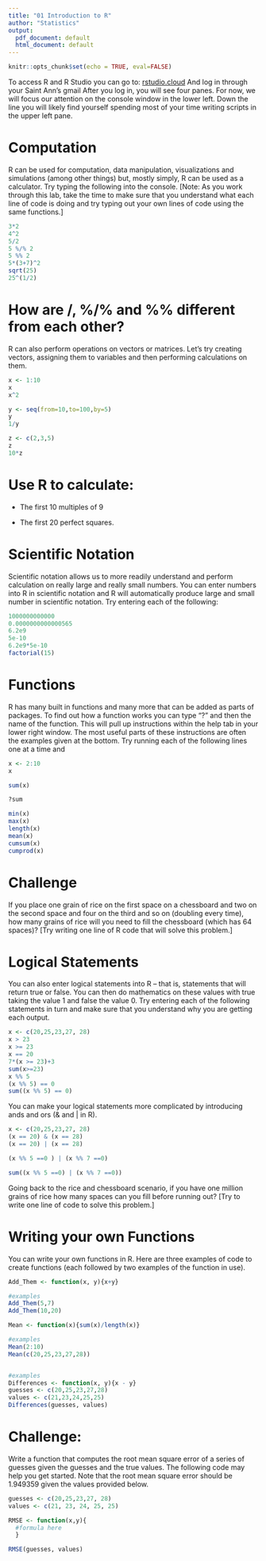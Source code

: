 ```yaml
---
title: "01 Introduction to R"
author: "Statistics"
output:
  pdf_document: default
  html_document: default
---
```


```r
knitr::opts_chunk$set(echo = TRUE, eval=FALSE)
```

To access R and R Studio you can go to: [rstudio.cloud](https://rstudio.cloud/){target="_blank"}
And log in through your Saint Ann’s gmail
After you log in, you will see four panes. For now, we will focus our attention on the console window in the lower left. Down the line you will likely find yourself spending most of your time writing scripts in the upper left pane.

# Computation

R can be used for computation, data manipulation, visualizations and simulations (among other things) but, mostly simply, R can be used as a calculator. Try typing the following into the console. [Note: As you work through this lab, take the time to make sure that you understand what each line of code is doing and try typing out your own lines of code using the same functions.]

```r
3*2
4^2
5/2
5 %/% 2
5 %% 2
5*(3+7)^2
sqrt(25)
25^(1/2)
```

# How are /, %/% and %% different from each other?

R can also perform operations on vectors or matrices. Let’s try creating vectors, assigning them to variables and then performing calculations on them.

```r
x <- 1:10
x
x^2

y <- seq(from=10,to=100,by=5)
y
1/y

z <- c(2,3,5)
z
10*z
```

# Use R to calculate:

* The first 10 multiples of 9

* The first 20 perfect squares.

# Scientific Notation

Scientific notation allows us to more readily understand and perform calculation on really large and really small numbers. You can enter numbers into R in scientific notation and R will automatically produce large and small number in scientific notation. Try entering each of the following:

```r
1000000000000
0.0000000000000565
6.2e9
5e-10
6.2e9*5e-10
factorial(15)
```

# Functions

R has many built in functions and many more that can be added as parts of packages. To find out how a function works you can type “?” and then the name of the function. This will pull up instructions within the help tab in your lower right window. The most useful parts of these instructions are often the examples given at the bottom.  Try running each of the following lines one at a time and 

```r
x <- 2:10
x

sum(x)

?sum

min(x)
max(x)
length(x)
mean(x)
cumsum(x)
cumprod(x)
```

# Challenge

If you place one grain of rice on the first space on a chessboard and two on the second space and four on the third and so on (doubling every time), how many grains of rice will you need to fill the chessboard (which has 64 spaces)? [Try writing one line of R code that will solve this problem.]

# Logical Statements

You can also enter logical statements into R – that is, statements that will return true or false. You can then do mathematics on these values with true taking the value 1 and false the value 0. Try entering each of the following statements in turn and make sure that you understand why you are getting each output.

```r
x <- c(20,25,23,27, 28)
x > 23
x >= 23
x == 20
7*(x >= 23)+3
sum(x>=23)
x %% 5
(x %% 5) == 0
sum((x %% 5) == 0)
```

You can make your logical statements more complicated by introducing ands and ors (& and | in R).

```r
x <- c(20,25,23,27, 28)
(x == 20) & (x == 28)
(x == 20) | (x == 28)

(x %% 5 ==0 ) | (x %% 7 ==0)

sum((x %% 5 ==0) | (x %% 7 ==0))
```

Going back to the rice and chessboard scenario, if you have one million grains of rice how many spaces can you fill before running out? [Try to write one line of code to solve this problem.]

# Writing your own Functions

You can write your own functions in R. Here are three examples of code to create functions (each followed by two examples of the function in use).

```r
Add_Them <- function(x, y){x+y}

#examples
Add_Them(5,7)
Add_Them(10,20)

Mean <- function(x){sum(x)/length(x)}

#examples
Mean(2:10)
Mean(c(20,25,23,27,28))


#examples
Differences <- function(x, y){x - y}
guesses <- c(20,25,23,27,28)
values <- c(21,23,24,25,25)
Differences(guesses, values)

```

# Challenge:

Write a function that computes the root mean square error of a series of guesses given the guesses and the true values. The following code may help you get started. Note that the root mean square error should be 1.949359 given the values provided below. 

```r
guesses <- c(20,25,23,27, 28)
values <- c(21, 23, 24, 25, 25)

RMSE <- function(x,y){
  #formula here
  }

RMSE(guesses, values) 

```
